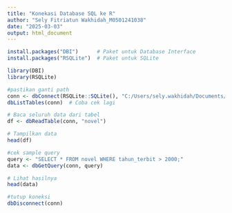 ---
title: "Konekasi Database SQL ke R"
author: "Sely Fitriatun Wakhidah_M0501241038"
date: "2025-03-03"
output: html_document
---

```{r}
install.packages("DBI")      # Paket untuk Database Interface
install.packages("RSQLite")  # Paket untuk SQLite
```


```{r}
library(DBI)
library(RSQLite)

```


```{r}
#pastikan ganti path
conn <- dbConnect(RSQLite::SQLite(), "C:/Users/sely.wakhidah/Documents/Sely/Sely/magister/materi kulaih/semester 2/MDS/Kelompok_3/data novel.sqlite")  # Buka kembali
dbListTables(conn)  # Coba cek lagi
```


```{r}
# Baca seluruh data dari tabel
df <- dbReadTable(conn, "novel")

# Tampilkan data
head(df)
```


```{r}
#cek sample query
query <- "SELECT * FROM novel WHERE tahun_terbit > 2000;"
data <- dbGetQuery(conn, query)

# Lihat hasilnya
head(data)
```
```{r}

#tutup koneksi
dbDisconnect(conn)
```

